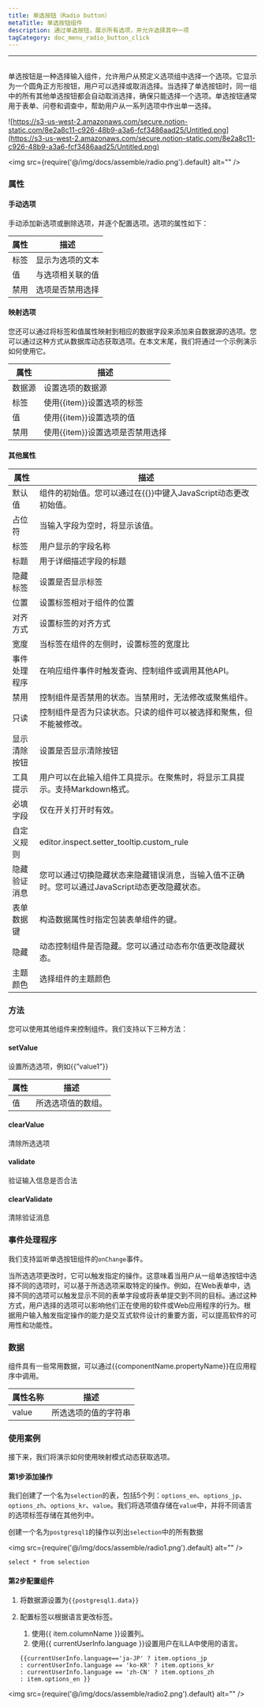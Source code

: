 ```yaml
---
title: 单选按钮（Radio button）
metaTitle: 单选按钮组件
description: 通过单选按钮，展示所有选项，并允许选择其中一项
tagCategory: doc_menu_radio_button_click
---
```

---

## <Heading hidden>单选按钮</Heading>

单选按钮是一种选择输入组件，允许用户从预定义选项组中选择一个选项。它显示为一个圆角正方形按钮，用户可以选择或取消选择。当选择了单选按钮时，同一组中的所有其他单选按钮都会自动取消选择，确保只能选择一个选项。单选按钮通常用于表单、问卷和调查中，帮助用户从一系列选项中作出单一选择。

![https://s3-us-west-2.amazonaws.com/secure.notion-static.com/8e2a8c11-c926-48b9-a3a6-fcf3486aad25/Untitled.png](https://s3-us-west-2.amazonaws.com/secure.notion-static.com/8e2a8c11-c926-48b9-a3a6-fcf3486aad25/Untitled.png)

<img src={require('@/img/docs/assemble/radio.png').default} alt="" />

### 属性

#### 手动选项

手动添加新选项或删除选项，并逐个配置选项。选项的属性如下：

| 属性 | 描述 |
| --- | --- |
| 标签 | 显示为选项的文本 |
| 值 | 与选项相关联的值 |
| 禁用 | 选项是否禁用选择 |

#### 映射选项

您还可以通过将标签和值属性映射到相应的数据字段来添加来自数据源的选项。您可以通过这种方式从数据库动态获取选项。在本文末尾，我们将通过一个示例演示如何使用它。

| 属性 | 描述 |
| --- | --- |
| 数据源 | 设置选项的数据源 |
| 标签 | 使用{{item}}设置选项的标签 |
| 值 | 使用{{item}}设置选项的值 |
| 禁用 | 使用{{item}}设置选项是否禁用选择 |

#### 其他属性

| 属性 | 描述 |
| --- | --- |
| 默认值 | 组件的初始值。您可以通过在{{}}中键入JavaScript动态更改初始值。 |
| 占位符 | 当输入字段为空时，将显示该值。 |
| 标签 | 用户显示的字段名称 |
| 标题 | 用于详细描述字段的标题 |
| 隐藏标签 | 设置是否显示标签 |
| 位置 | 设置标签相对于组件的位置 |
| 对齐方式 | 设置标签的对齐方式 |
| 宽度 | 当标签在组件的左侧时，设置标签的宽度比 |
| 事件处理程序 | 在响应组件事件时触发查询、控制组件或调用其他API。 |
| 禁用 | 控制组件是否禁用的状态。当禁用时，无法修改或聚焦组件。 |
| 只读 | 控制组件是否为只读状态。只读的组件可以被选择和聚焦，但不能被修改。 |
| 显示清除按钮 | 设置是否显示清除按钮 |
| 工具提示 | 用户可以在此输入组件工具提示。在聚焦时，将显示工具提示。支持Markdown格式。 |
| 必填字段 | 仅在开关打开时有效。 |
| 自定义规则 | editor.inspect.setter_tooltip.custom_rule |
| 隐藏验证消息 | 您可以通过切换隐藏状态来隐藏错误消息，当输入值不正确时。您可以通过JavaScript动态更改隐藏状态。 |
| 表单数据键 | 构造数据属性时指定包装表单组件的键。 |
| 隐藏 | 动态控制组件是否隐藏。您可以通过动态布尔值更改隐藏状态。 |
| 主题颜色 | 选择组件的主题颜色 |

### 方法

您可以使用其他组件来控制组件。我们支持以下三种方法：

#### setValue

设置所选选项，例如{{”value1”}}

| 属性 | 描述 |
| --- | --- |
| 值 | 所选选项值的数组。 |

#### clearValue

清除所选选项

#### validate

验证输入信息是否合法

#### clearValidate

清除验证消息

### 事件处理程序

我们支持监听单选按钮组件的`onChange`事件。

当所选选项更改时，它可以触发指定的操作。这意味着当用户从一组单选按钮中选择不同的选项时，可以基于所选选项采取特定的操作。例如，在Web表单中，选择不同的选项可以触发显示不同的表单字段或将表单提交到不同的目标。通过这种方式，用户选择的选项可以影响他们正在使用的软件或Web应用程序的行为。根据用户输入触发指定操作的能力是交互式软件设计的重要方面，可以提高软件的可用性和功能性。

### 数据

组件具有一些常用数据，可以通过{{componentName.propertyName}}在应用程序中调用。

| 属性名称 | 描述 |
| --- | --- |
| value | 所选选项的值的字符串 |

### 使用案例

接下来，我们将演示如何使用映射模式动态获取选项。

#### 第1步添加操作

我们创建了一个名为`selection`的表，包括5个列：`options_en`、`options_jp`、`options_zh`、`options_kr`、`value`。我们将选项值存储在`value`中，并将不同语言的选项标签存储在其他列中。

创建一个名为`postgresql1`的操作以列出`selection`中的所有数据

<img src={require('@/img/docs/assemble/radio1.png').default} alt="" />

```
select * from selection

```

#### 第2步配置组件

1. 将数据源设置为`{{postgresql1.data}}`
2. 配置标签以根据语言更改标签。
    1. 使用{{ item.columnName }}设置列。
    2. 使用{{ currentUserInfo.language }}设置用户在ILLA中使用的语言。
    
    ```
    {{currentUserInfo.language=='ja-JP' ? item.options_jp
    : currentUserInfo.language == 'ko-KR' ? item.options_kr
    : currentUserInfo.language == 'zh-CN' ? item.options_zh
    : item.options_en }}
    
    ```
    

<img src={require('@/img/docs/assemble/radio2.png').default} alt="" />


